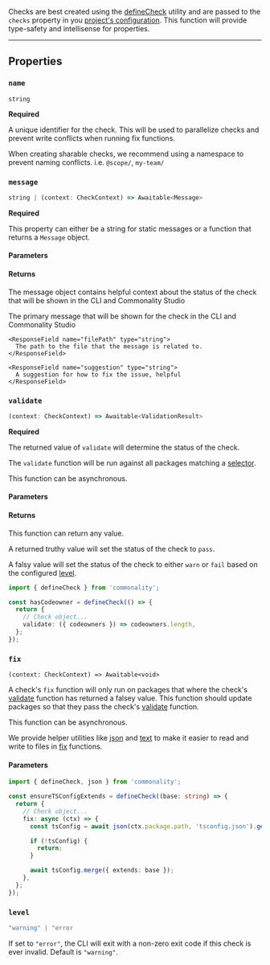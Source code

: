 
Checks are best created using the [defineCheck](/reference/define-check) utility and are passed to the `checks` property in you [project's configuration](/reference/project-configuration). This function will
provide type-safety and intellisense for properties.

---

## Properties

### `name`

```
string
```

**Required**

A unique identifier for the check. This will be
used to parallelize checks and prevent write conflicts when running fix functions.

<Info> When creating sharable checks, we recommend using a namespace to prevent naming conflicts. i.e. `@scope/`, `my-team/`</Info>


### `message`

```ts
string | (context: CheckContext) => Awaitable<Message>
```

**Required**

This property can either be a string for static messages or a function that returns a `Message` object.

#### Parameters

<CheckContext />

#### Returns
<ResponseField name="message" type="Awaitable<Message>">

The message object contains helpful context about the status of the check that will be shown in the CLI and Commonality Studio

  <Expandable title="package-properties">
    <ResponseField name="title" type="string" required>
      The primary message that will be shown for the check in the CLI and Commonality Studio
    </ResponseField>

    <ResponseField name="filePath" type="string">
      The path to the file that the message is related to.
    </ResponseField>

    <ResponseField name="suggestion" type="string">
      A suggestion for how to fix the issue, helpful
    </ResponseField>
  </Expandable>
</ResponseField>

### `validate`

```ts
(context: CheckContext) => Awaitable<ValidationResult>
```

**Required**

The returned value of `validate` will determine the status of the check.

The `validate` function will be run against all packages matching a [selector](/selectors).

This function can be asynchronous.

#### Parameters

<CheckContext/>

#### Returns
This function can return any value.

A returned truthy value will set the status of the check to `pass`.

A falsy value will set the status of the check to either `warn` or `fail` based on the configured [level](#level).

```ts
import { defineCheck } from 'commonality';

const hasCodeowner = defineCheck(() => {
  return {
    // Check object...
    validate: ({ codeowners }) => codeowners.length,
  };
});
```

### `fix`

```
(context: CheckContext) => Awaitable<void>
```
A check's `fix` function will only run on packages that where the check's [validate](#validate) function has returned a falsey value. This function should update packages so that they pass the check's [validate](#validate) function.

This function can be asynchronous.

<Tip> We provide helper utilities like [json](/reference/json) and [text](/reference/text) to make it easier to read and write to files in [fix](/reference/check-object#fix) functions.</Tip>

#### Parameters

<CheckContext />

```ts
import { defineCheck, json } from 'commonality';

const ensureTSConfigExtends = defineCheck((base: string) => {
  return {
    // Check object...
    fix: async (ctx) => {
      const tsConfig = await json(ctx.package.path, 'tsconfig.json').get();

      if (!tsConfig) {
        return;
      }

      await tsConfig.merge({ extends: base });
    },
  };
});
```



### `level`

```ts
"warning" | "error
```
If set to `"error"`, the CLI will exit with a non-zero exit code if this check is ever invalid. Default is `"warning"`.
